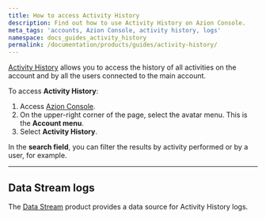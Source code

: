 ```yaml
---
title: How to access Activity History
description: Find out how to use Activity History on Azion Console.
meta_tags: 'accounts, Azion Console, activity history, logs'
namespace: docs_guides_activity_history
permalink: /documentation/products/guides/activity-history/
---
```



[Activity History](/en/documentation/products/accounts/activity-history/) allows you to access the history of all activities on the account and by all the users connected to the main account.

To access **Activity History**:

1. Access [Azion Console](https://console.azion.com).
2. On the upper-right corner of the page, select the avatar menu. This is the **Account menu**.
3. Select **Activity History**.

In the **search field**, you can filter the results by activity performed or by a user, for example.

---

## Data Stream logs

The [Data Stream](/en/documentation/products/observe/data-stream/) product provides a data source for Activity History logs.

<LinkButton link="/en/documentation/products/guides/use-data-stream/" label="Use Data Stream" severity="secondary" />
